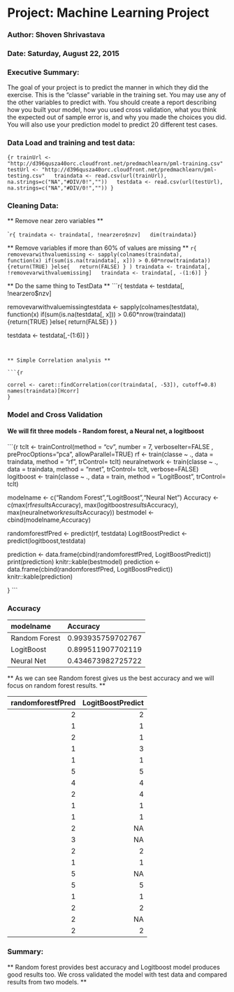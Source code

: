 
#   Project: Machine Learning Project
### Author: Shoven Shrivastava
### Date: Saturday, August 22, 2015

### Executive Summary:
The goal of your project is to predict the manner in which they did the exercise. This is the "classe" variable in the training set. You may use any of the other variables to predict with. You should create a report describing how you built your model, how you used cross validation, what you think the expected out of sample error is, and why you made the choices you did. You will also use your prediction model to predict 20 different test cases.  

### Data Load and training and test data:

```{r
trainUrl <- "http://d396qusza40orc.cloudfront.net/predmachlearn/pml-training.csv"  
testUrl <- "http://d396qusza40orc.cloudfront.net/predmachlearn/pml-testing.csv"  
traindata <- read.csv(url(trainUrl), na.strings=c("NA","#DIV/0!",""))  
testdata <- read.csv(url(testUrl), na.strings=c("NA","#DIV/0!",""))
}
```  
  
### Cleaning Data:  

 ** Remove near zero variables **  
 
```r{
traindata <- traindata[, !nearzero$nzv]  
dim(traindata)
``}

** Remove variables if more than 60% of values are missing **
```r{
removevarwithvaluemissing <- sapply(colnames(traindata), 
  function(x) if(sum(is.na(traindata[, x])) > 0.60*nrow(traindata)) {return(TRUE)
}else{
  return(FALSE)
}
)
traindata <- traindata[, !removevarwithvaluemissing]  
traindata <- traindata[, -(1:6)]
}
```  

** Do the same thing to TestData **
```r{
testdata <- testdata[, !nearzero$nzv]

removevarwithvaluemissingtestdata <- sapply(colnames(testdata), 
                                    function(x) if(sum(is.na(testdata[, x])) > 0.60*nrow(traindata)) {return(TRUE)
                                    }else{
                                      return(FALSE)
                                    }
)

testdata <- testdata[,-(1:6)]
}
```  


** Simple Correlation analysis **  

```{r
  
correl <- caret::findCorrelation(cor(traindata[, -53]), cutoff=0.8)  
names(traindata)[Hcorr]
}
```  


### Model and Cross Validation  

#### We will fit three models -   Random forest, a Neural net, a logitboost  

```{r
tclt <- trainControl(method = "cv", number = 7, verboseIter=FALSE , preProcOptions="pca", allowParallel=TRUE)
rf <- train(classe ~ ., data = traindata, method = "rf", trControl= tclt)
neuralnetwork <- train(classe ~ ., data = traindata, method = "nnet", trControl= tclt, verbose=FALSE)
logitboost <- train(classe ~ ., data = train, method = "LogitBoost", trControl= tclt)

modelname <- c("Random Forest","LogitBoost","Neural Net")
Accuracy <- c(max(rf$results$Accuracy),
              max(logitboost$results$Accuracy),
              max(neuralnetwork$results$Accuracy))
bestmodel <- cbind(modelname,Accuracy)

randomforestfPred <- predict(rf, testdata)
LogitBoostPredict <- predict(logitboost,testdata)

prediction <- data.frame(cbind(randomforestfPred, LogitBoostPredict))
print(prediction)
knitr::kable(bestmodel)
prediction <- data.frame(cbind(randomforestfPred, LogitBoostPredict))
knitr::kable(prediction)

}
``` 

### Accuracy  

|modelname     |Accuracy          |
|:-------------|:-----------------|
|Random Forest |0.993935759702767 |
|LogitBoost    |0.899511907702119 |
|Neural Net    |0.434673982725722 |  


** As we can see Random forest gives us the best accuracy and we will focus on random forest results.  **

| randomforestfPred| LogitBoostPredict|
|-----------------:|-----------------:|
|                 2|                 2|
|                 1|                 1|
|                 2|                 1|
|                 1|                 3|
|                 1|                 1|
|                 5|                 5|
|                 4|                 4|
|                 2|                 4|
|                 1|                 1|
|                 1|                 1|
|                 2|                NA|
|                 3|                NA|
|                 2|                 2|
|                 1|                 1|
|                 5|                NA|
|                 5|                 5|
|                 1|                 1|
|                 2|                 2|
|                 2|                NA|
|                 2|                 2|

### Summary:

** Random forest provides best accuracy and Logitboost model produces good results too. We cross validated the model with test data and compared results from two models. **



